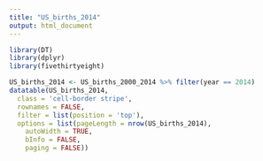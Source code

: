 ```yaml
---
title: "US_births_2014"
output: html_document
---
```


```r
library(DT)
library(dplyr)
library(fivethirtyeight)
```

```r
US_births_2014 <- US_births_2000_2014 %>% filter(year == 2014)
datatable(US_births_2014,
  class = 'cell-border stripe',
  rownames = FALSE,
  filter = list(position = 'top'),
  options = list(pageLength = nrow(US_births_2014), 
    autoWidth = TRUE,
    bInfo = FALSE,
    paging = FALSE))
```

